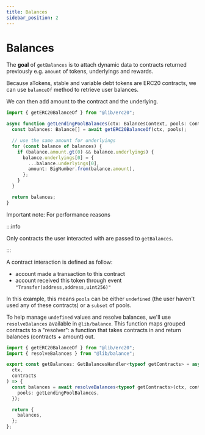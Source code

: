 ```yaml
---
title: Balances
sidebar_position: 2
---
```



# Balances

The **goal** of `getBalances` is to attach dynamic data to contracts returned previously e.g. `amount` of tokens, underlyings and rewards.

Because aTokens, stable and variable debt tokens are ERC20 contracts, we can use `balanceOf` method to retrieve user balances.

We can then add amount to the contract and the underlying.

```ts title="/src/adapters/aave-v2/ethereum.ts"
import { getERC20BalanceOf } from "@lib/erc20";

async function getLendingPoolBalances(ctx: BalancesContext, pools: Contract[]) {
  const balances: Balance[] = await getERC20BalanceOf(ctx, pools);

  // use the same amount for underlyings
  for (const balance of balances) {
    if (balance.amount.gt(0) && balance.underlyings) {
      balance.underlyings[0] = {
        ...balance.underlyings[0],
        amount: BigNumber.from(balance.amount),
      };
    }
  }

  return balances;
}
```

Important note: For performance reasons

:::info

Only contracts the user interacted with are passed to `getBalances`.

:::

A contract interaction is defined as follow:

- account made a transaction to this contract
- account received this token through event `"Transfer(address,address,uint256)"`

In this example, this means `pools` can be either `undefined` (the user haven't used any of these contracts) or a `subset` of pools.

To help manage `undefined` values and resolve balances, we'll use `resolveBalances` available in `@lib/balance`.
This function maps grouped contracts to a "resolver": a function that takes contracts in and return balances (contracts + amount) out.

```ts title="/src/adapters/aave-v2/ethereum.ts"
import { getERC20BalanceOf } from "@lib/erc20";
import { resolveBalances } from "@lib/balance";

export const getBalances: GetBalancesHandler<typeof getContracts> = async (
  ctx,
  contracts
) => {
  const balances = await resolveBalances<typeof getContracts>(ctx, contracts, {
    pools: getLendingPoolBalances,
  });

  return {
    balances,
  };
};
```

